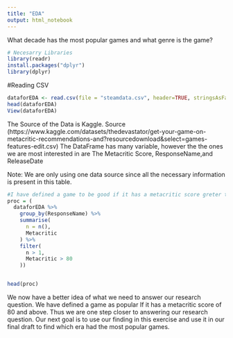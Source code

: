 ```yaml
---
title: "EDA"
output: html_notebook
---
```


What decade has the most popular games and what genre is the game?
 

```r
# Necesarry Libraries 
library(readr)
install.packages("dplyr")
library(dplyr)
```

#Reading CSV
```r
dataforEDA <- read.csv(file = "steamdata.csv", header=TRUE, stringsAsFactors=FALSE)
head(dataforEDA)
View(dataforEDA)
```
The Source of the Data is Kaggle.
Source (https://www.kaggle.com/datasets/thedevastator/get-your-game-on-metacritic-recommendations-and?resourcedownload&select=games-features-edit.csv)
The DataFrame has many variable, however the the ones we are most interested in are
The Metacritic Score, ResponseName,and ReleaseDate

Note: We are only using one data source since all the necessary information is present in this table.

```r
#I have defined a game to be good if it has a metacritic score greter that 80.
proc = (
  dataforEDA %>%
    group_by(ResponseName) %>%
    summarise(
      n = n(),
      Metacritic 
    ) %>%
    filter(
      n > 1,
      Metacritic > 80
    ))


head(proc)
```

We now have a better idea of what we need to answer our research question. We have defined a game as popular
If it has a metacritic score of 80 and above. Thus we are one step closer to answering our research question.
Our next goal is to use our finding in this exercise and use it in our final draft to find which era had the most popular games.
